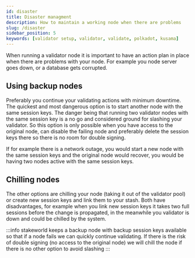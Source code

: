 ```yaml
---
id: disaster
title: Disaster managment
description: How to maintain a working node when there are problems
slug: /disaster
sidebar_position: 5
keywords: [validator setup, validator, validate, polkadot, kusama]
---
```


When running a validator node it is important to have an action plan in place when there are problems with your node. For example you node server goes down, or a database gets corrupted.

## Using backup nodes

Preferably you continue your validating actions with minimum downtime. The quickest and most dangerous option is to start another node with the same session keys. The danger being that running two validator nodes with the same session key is a no go and considered ground for slashing your validator. So this option is only possible when you have access to the original node, can disable the failing node and preferably delete the session keys there so there is no room for double signing. 

If for example there is a network outage, you would start a new node with the same session keys and the original node would recover, you would be having two nodes active with the same session keys.

## Chilling nodes
The other options are chilling your node (taking it out of the validator pool) or create new session keys and link them to your stash. Both have disadvantages, for example when you link new session keys it takes two full sessions before the change is propagated, in the meanwhile you validator is down and could be chilled by the system.

:::info
stakeworld keeps a backup node with backup session keys available so that if a node fails we can quickly continue validating. If there is the risk of double signing (no access to the original node) we will chill the node if there is no other option to avoid slashing
:::
